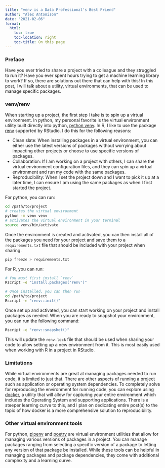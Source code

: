 ```yaml
---
title: "venv is a Data Professional's Best Friend"
author: "Alex Antonison"
date: "2021-02-06"
format:
  html:
    toc: true
    toc-location: right
    toc-title: On this page
---
```


### Preface

Have you ever tried to share a project with a colleague and they struggled to run it? Have you ever spent hours trying to get a machine learning library to work? If so, there are solutions out there that can help with this!  In this post, I will talk about a utility, virtual environments, that can be used to manage specific packages.

### venv/renv

When starting up a project, the first step I take is to spin up a virtual environment. In python, my personal favorite is the virtual environment utility built directly into python, [python venv](https://docs.python.org/3/tutorial/venv.html). In R, I like to use the package [renv](https://rstudio.github.io/renv/) supported by RStudio. I do this for the following reasons:

* Clean slate: When installing packages in a virtual environment, you can either use the latest versions of packages without worrying about impacting other projects or choose to use specific versions of packages.
* Collaboration: If I am working on a project with others, I can share the virtual environment configuration files, and they can spin up a virtual environment and run my code with the same packages.
* Reproducibility: When I set the project down and I want to pick it up at a later time, I can ensure I am using the same packages as when I first started the project.

For python, you can run:

```bash
cd /path/to/project
# creates the virtual environment
python -m venv venv
# activates the virtual environment in your terminal
source venv/bin/activate
```

Once the environment is created and activated, you can then install all of the packages you need for your project and save them to a `requirements.txt` file that should be included with your project when sharing.

```bash
pip freeze > requirements.txt
```

For R, you can run:

```bash
# You must first install `renv`
Rscript -e "install.packages('renv')"

# Once installed, you can then run
cd /path/to/project
Rscript -e "renv::init()"
```

Once set up and activated, you can start working on your project and install packages as needed. When you are ready to snapshot your environment, you can run the following command:

```bash
Rscript -e "renv::snapshot()"
```

This will update the `renv.lock` file that should be used when sharing your code to allow setting up a new environment from it.  This is most easily used when working with R in a project in RStudio.

### Limitations

While virtual environments are great at managing packages needed to run code, it is limited to just that.  There are other aspects of running a project such as application or operating system dependencies. To completely solve for reproducing the environment for running code, you can explore using [docker](https://www.docker.com/), a utility that will allow for capturing your entire environment which includes the Operating System and supporting applications.  There is a steeper learning curve to this, and I plan on dedicating entire post(s) to the topic of how docker is a more comprehensive solution to reproducibility.

### Other virtual environment tools

For python, [pipenv](https://pipenv.pypa.io/en/latest/) and [poetry](https://python-poetry.org/) are virtual environment utilities that allow for managing various versions of packages in a project.  You can manage packages ranging from selecting a specific version of a package to letting any version of that package be installed.  While these tools can be helpful in managing packages and package dependencies, they come with additional complexity and a learning curve.
